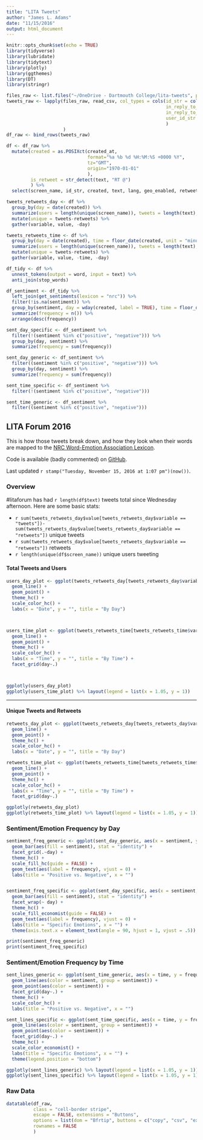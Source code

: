 ```yaml
---
title: "LITA Tweets"
author: "James L. Adams"
date: "11/15/2016"
output: html_document
---
```


```r
knitr::opts_chunk$set(echo = TRUE)
library(tidyverse)
library(lubridate)
library(tidytext)
library(plotly)
library(ggthemes)
library(DT)
library(stringr)

files_raw <- list.files("~/OneDrive - Dartmouth College/lita-tweets", pattern = "*-raw.csv", full.names = TRUE)
tweets_raw <- lapply(files_raw, read_csv, col_types = cols(id_str = col_character(),
                                                           in_reply_to_user_id_str = col_character(),
                                                           in_reply_to_status_id_str = col_character(),
                                                           user_id_str = col_character()
                                                           )
                     )
df_raw <- bind_rows(tweets_raw)

df <- df_raw %>%
  mutate(created = as.POSIXct(created_at, 
                              format="%a %b %d %H:%M:%S +0000 %Y", 
                              tz="GMT", 
                              origin="1970-01-01"
                              ),
         is_retweet = str_detect(text, "RT @")
         ) %>%
  select(screen_name, id_str, created, text, lang, geo_enabled, retweet_count, time_zone, is_retweet)

tweets_retweets_day <- df %>%
  group_by(day = date(created)) %>%
  summarize(users = length(unique(screen_name)), tweets = length(text), retweets = sum(as.numeric(is_retweet))) %>%
  mutate(unique = tweets-retweets) %>%
  gather(variable, value, -day)

tweets_retweets_time <- df %>%
  group_by(day = date(created), time = floor_date(created, unit = "minutes")) %>%
  summarize(users = length(unique(screen_name)), tweets = length(text), retweets = sum(as.numeric(is_retweet))) %>%
  mutate(unique = tweets-retweets) %>%
  gather(variable, value, -time, -day)

df_tidy <- df %>%
  unnest_tokens(output = word, input = text) %>%
  anti_join(stop_words)

df_sentiment <- df_tidy %>%
  left_join(get_sentiments(lexicon = "nrc")) %>%
  filter(!is.na(sentiment)) %>%
  group_by(sentiment, day = wday(created, label = TRUE), time = floor_date(created, unit = "minutes")) %>%
  summarize(frequency = n()) %>%
  arrange(desc(frequency))

sent_day_specific <- df_sentiment %>%
  filter(!(sentiment %in% c("positive", "negative"))) %>%
  group_by(day, sentiment) %>%
  summarize(frequency = sum(frequency))

sent_day_generic <- df_sentiment %>%
  filter((sentiment %in% c("positive", "negative"))) %>%
  group_by(day, sentiment) %>%
  summarize(frequency = sum(frequency))

sent_time_specific <- df_sentiment %>%
  filter(!(sentiment %in% c("positive", "negative")))

sent_time_generic <- df_sentiment %>%
  filter((sentiment %in% c("positive", "negative")))

```

## LITA Forum 2016 {.tabset}

This is how those tweets break down, and how they look when their words are mapped to the [NRC Word-Emotion Association Lexicon](http://saifmohammad.com/WebPages/NRC-Emotion-Lexicon.htm).

Code is available (badly commented) on [GitHub](http://github.com/jladams/lita-view).

Last updated `r stamp("Tuesday, November 15, 2016 at 1:07 pm")(now())`. 

### Overview

\#litaforum has had `r length(df$text)` tweets total since Wednesday afternoon.
Here are some basic stats:

* `r sum(tweets_retweets_day$value[tweets_retweets_day$variable == "tweets"])-sum(tweets_retweets_day$value[tweets_retweets_day$variable == "retweets"])` unique tweets
* `r sum(tweets_retweets_day$value[tweets_retweets_day$variable == "retweets"])` retweets
* `r length(unique(df$screen_name))` unique users tweeting

#### Total Tweets and Users
```r
users_day_plot <- ggplot(tweets_retweets_day[tweets_retweets_day$variable %in% c("tweets", "users"),], aes(x = day, y = value, color = variable)) +
  geom_line() +
  geom_point() +
  theme_hc() +
  scale_color_hc() +
  labs(x = "Date", y = "", title = "By Day")



users_time_plot <- ggplot(tweets_retweets_time[tweets_retweets_time$variable %in% c("tweets", "users"),], aes(x = time, y = value, color = variable)) +
  geom_line() +
  geom_point() +
  theme_hc() +
  scale_color_hc() +
  labs(x = "Time", y = "", title = "By Time") +
  facet_grid(day~.)



ggplotly(users_day_plot)
ggplotly(users_time_plot) %>% layout(legend = list(x = 1.05, y = 1))

```

------

#### Unique Tweets and Retweets
```r
retweets_day_plot <- ggplot(tweets_retweets_day[tweets_retweets_day$variable %in% c("unique", "retweets"),], aes(x = day, y = value, color = variable)) +
  geom_line() +
  geom_point() +
  theme_hc() +
  scale_color_hc() +
  labs(x = "Date", y = "", title = "By Day")

retweets_time_plot <- ggplot(tweets_retweets_time[tweets_retweets_time$variable %in% c("unique", "retweets"),], aes(x = time, y = value, color = variable)) +
  geom_line() +
  geom_point() +
  theme_hc() +
  scale_color_hc() +
  labs(x = "Time", y = "", title = "By Time") +
  facet_grid(day~.)

ggplotly(retweets_day_plot)
ggplotly(retweets_time_plot) %>% layout(legend = list(x = 1.05, y = 1))
```


### Sentiment/Emotion Frequency by Day

```r
sentiment_freq_generic <- ggplot(sent_day_generic, aes(x = sentiment, y = frequency)) +
  geom_bar(aes(fill = sentiment), stat = "identity") +
  facet_grid(.~day) +
  theme_hc() +
  scale_fill_hc(guide = FALSE) +
  geom_text(aes(label = frequency), vjust = 0) +
  labs(title = "Positive vs. Negative", x = "")


sentiment_freq_specific <- ggplot(sent_day_specific, aes(x = sentiment, y = frequency)) +
  geom_bar(aes(fill = sentiment), stat = "identity") +
  facet_wrap(~ day) +
  theme_hc() +
  scale_fill_economist(guide = FALSE) +
  geom_text(aes(label = frequency), vjust = 0) +
  labs(title = "Specific Emotions", x = "") +
  theme(axis.text.x = element_text(angle = 90, hjust = 1, vjust = .5))

print(sentiment_freq_generic)
print(sentiment_freq_specific)

```

### Sentiment/Emotion Frequency by Time
```r
sent_lines_generic <- ggplot(sent_time_generic, aes(x = time, y = frequency)) +
  geom_line(aes(color = sentiment, group = sentiment)) +
  geom_point(aes(color = sentiment)) +
  facet_grid(day~.) +
  theme_hc() +
  scale_color_hc() +
  labs(title = "Positive vs. Negative", x = "")

sent_lines_specific <- ggplot(sent_time_specific, aes(x = time, y = frequency)) +
  geom_line(aes(color = sentiment, group = sentiment)) +
  geom_point(aes(color = sentiment)) +
  facet_grid(day~.) +
  theme_hc() +
  scale_color_economist() +
  labs(title = "Specific Emotions", x = "") +
  theme(legend.position = "bottom")

ggplotly(sent_lines_generic) %>% layout(legend = list(x = 1.05, y = 1))
ggplotly(sent_lines_specific) %>% layout(legend = list(x = 1.05, y = 1))

```

### Raw Data
```r
datatable(df_raw, 
          class = "cell-border stripe", 
          escape = FALSE, extensions = "Buttons", 
          options = list(dom = "Bfrtip", buttons = c("copy", "csv", "excel", "pdf", "print")), 
          rownames = FALSE
          )
```
